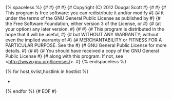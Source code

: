 {% spaceless %}
{#                                                                              #}
{#                                                                              #}
{#    Copyright (C) 2012 Dougal Scott                                           #}
{#                                                                              #}
{#    This program is free software: you can redistribute it and/or modify      #}
{#    it under the terms of the GNU General Public License as published by      #}
{#    the Free Software Foundation, either version 3 of the License, or         #}
{#    (at your option) any later version.                                       #}
{#                                                                              #}
{#    This program is distributed in the hope that it will be useful,           #}
{#    but WITHOUT ANY WARRANTY; without even the implied warranty of            #}
{#    MERCHANTABILITY or FITNESS FOR A PARTICULAR PURPOSE.  See the             #}
{#    GNU General Public License for more details.                              #}
{#                                                                              #}
{#    You should have received a copy of the GNU General Public License         #}
{#    along with this program.  If not, see <http://www.gnu.org/licenses/>.     #}
{% endspaceless %}

{% for host,kvlist,hostlink in hostlist %}
* [[Host:{{ host }}|{{host}}]]
{% endfor %}
{# EOF #}

